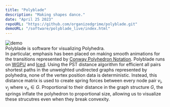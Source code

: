 ```yaml
---
title: "Polyblade"
description: "Making shapes dance."
date: "April 25 2023"
repoURL: "https://github.com/organizedgrime/polyblade.git"
demoURL: "/software/polyblade_live/index.html"
---
```

![demo](./demo.gif)
<br/>
Polyblade is software for visualizing Polyhedra. 
<br/>
In particular, emphasis has been placed on making smooth animations for the transitions represented by [Conway Polyhedron Notation](https://en.wikipedia.org/wiki/Conway_polyhedron_notation). 
Polyblade runs on [WGPU](https://github.com/gfx-rs/wgpu) and [Iced](https://github.com/iced-rs/iced).
Using the PST distance algorithm for efficient all pairs shortest paths in the unweighted undirected graphs represented by polyhedra, none of the vertex position data is deterministic. Instead, this distance matrix is used to create spring forces between every node pair $v_i, v_j$ where $v_n \in G$. Proportional to their distance in the graph structure $G$, the springs inflate the polyhedron to proportional size, allowing us to visualize these strucutres even when they break convexity. 
